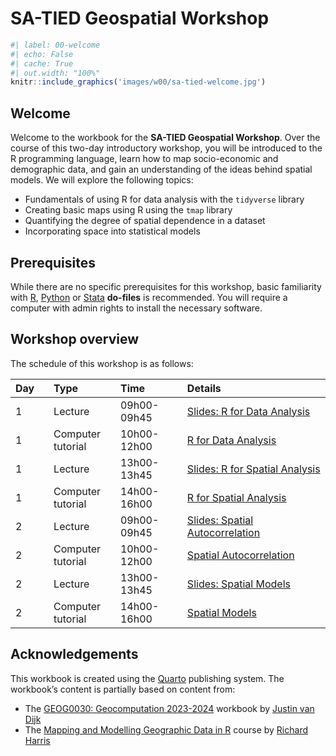 # SA-TIED Geospatial Workshop {.unnumbered}

```r
#| label: 00-welcome
#| echo: False
#| cache: True
#| out.width: "100%"
knitr::include_graphics('images/w00/sa-tied-welcome.jpg') 
```

## Welcome {.unnumbered}
Welcome to the workbook for the **SA-TIED Geospatial Workshop**. Over the course of this two-day introductory workshop, you will be introduced to the R programming language, learn how to map socio-economic and demographic data, and gain an understanding of the ideas behind spatial models. We will explore the following topics:

- Fundamentals of using R for data analysis with the `tidyverse` library
- Creating basic maps using R using the `tmap` library
- Quantifying the degree of spatial dependence in a dataset
- Incorporating space into statistical models

## Prerequisites {.unnumbered}
While there are no specific prerequisites for this workshop, basic familiarity with [R](https://www.r-project.org/), [Python](https://www.python.org/downloads/) or   [Stata](https://www.stata.com/) **do-files** is recommended. You will require a computer with admin rights to install the necessary software.

## Workshop overview {.unnumbered}
The schedule of this workshop is as follows:

| Day  | Type              | Time        | Details
| :--- |:------            |:------      | :--------------
| 1    | Lecture           | 09h00-09h45 | [Slides: R for Data Analysis]({{< var slides.l01 >}}) |
| 1    | Computer tutorial | 10h00-12h00 | [R for Data Analysis]({{< var urls.c01 >}}) |
| 1    | Lecture           | 13h00-13h45 | [Slides: R for Spatial Analysis]({{< var slides.l02 >}}) | 
| 1    | Computer tutorial | 14h00-16h00 | [R for Spatial Analysis]({{< var urls.c02 >}}) | 
| 2    | Lecture           | 09h00-09h45 | [Slides: Spatial Autocorrelation]({{< var slides.l03 >}}) |
| 2    | Computer tutorial | 10h00-12h00 | [Spatial Autocorrelation]({{< var urls.c03 >}}) |
| 2    | Lecture           | 13h00-13h45 | [Slides: Spatial Models]({{< var slides.l04 >}}) | 
| 2    | Computer tutorial | 14h00-16h00 | [Spatial Models]({{< var urls.c04 >}}) | 

## Acknowledgements {.unnumbered}
This workbook is created using the [Quarto](https://quarto.org/) publishing system. The workbook's content is partially based on content from:

- The [GEOG0030: Geocomputation 2023-2024](https://jtvandijk.github.io/GEOG0030_20232024/) workbook by [Justin van Dijk](https://www.mappingdutchman.com)
- The [Mapping and Modelling Geographic Data in R](https://profrichharris.github.io/MandM/) course by [Richard Harris](https://profrichharris.github.io/)